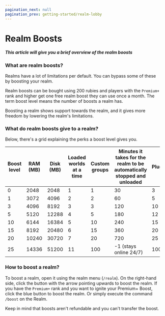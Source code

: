 ```yaml
---
pagination_next: null
pagination_prev: getting-started/realm-lobby
---
```


# Realm Boosts

##### This article will give you a brief overview of the realm boosts

### What are realm boosts?

Realms have a lot of limitations per default. You can bypass some of these by boosting your realm.

Realm boosts can be bought using 200 rubies and players with the `Premium+` rank and higher get one free realm boost
they can use once a month. The term boost level means the number of boosts a realm has.

Boosting a realm shows support towards the realm, and it gives more freedom by lowering the realm's limitations.

### What do realm boosts give to a realm?

Below, there's a grid explaining the perks a boost level gives you.

| Boost level | RAM (MB) | Disk (MB) | Loaded worlds at a time | Custom groups | Minutes it takes for the realm to be automatically stopped and unloaded | Plugins | max. Players | Amount of backups | Custom subdomain | Colored name | Custom plugins | Start Priority | Players who can start the realm |
|-------------|----------|-----------|-------------------------|---------------|-------------------------------------------------------------------------|---------|--------------|-------------------|------------------|--------------|----------------|----------------|---------------------------------|
| 0           | 2048     | 2048      | 1                       | 1             | 30                                                                      | 3       | 5            | 1                 | ❌                | ❌            | ❌              | ❌              | ALL                             |
| 1           | 3072     | 4096      | 2                       | 2             | 60                                                                      | 5       | 10           | 2                 | ❌                | ❌            | ✅              | ✅              | ALL                             |
| 3           | 4096     | 8192      | 3                       | 3             | 120                                                                     | 10      | 15           | 3                 | ❌                | ❌            | ✅              | ✅              | ALL                             |
| 5           | 5120     | 12288     | 4                       | 5             | 180                                                                     | 12      | 20           | 5                 | ❌                | ✅            | ✅              | ✅              | ALL                             |
| 10          | 6144     | 16384     | 5                       | 10            | 240                                                                     | 15      | 30           | 8                 | ✅                | ✅            | ✅              | ✅              | ALL                             |
| 15          | 8192     | 20480     | 6                       | 15            | 360                                                                     | 20      | 40           | 10                | ✅                | ✅            | ✅              | ✅              | ALL                             |
| 20          | 10240    | 30720     | 7                       | 20            | 720                                                                     | 25      | 50           | 12                | ✅                | ✅            | ✅              | ✅              | ALL                             |
| 25          | 14336    | 51200     | 11                      | 100           | -1 (stays online 24/7)                                                  | 100     | 100          | 15                | ✅                | ✅            | ✅              | ✅              | ALL                             |

### How to boost a realm?

To boost a realm, open it using the realm menu (`/realm`). On the right-hand side, click the button with the arrow
pointing upwards to boost the realm. If you have the `Premium+` rank and you want to ignite your Premium+ Boost, click
the blue button to boost the realm. Or simply execute the command `/boost` on the Realm.

Keep in mind that boosts aren't refundable and you can't transfer the boost.